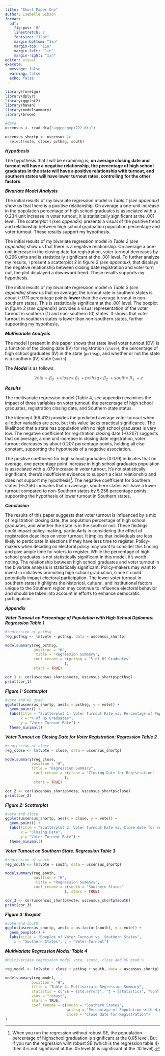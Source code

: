 ```yaml
---
title: "Short Paper One"
author: Isabelle Gibson
format: 
  pdf:
    fig-pos: "H"
    linestretch: 2
    fontsize: "12pt"
    margin-bottom: "1in"
    margin-top: "1in"
    margin-left: "1in"
    margin-right: "1in"
editor: visual
execute: 
  message: false
  warning: false
  echo: false
---
```


```r
library(foreign)
library(dplyr)
library(ggplot2)
library(haven)
library(modelsummary)
library(broom)

```

```r
#data
uscensus <- read_dta("aggcpsgvpt722.dta")

uscensus_shortp <- uscensus |> 
  select(vote, close, pcthsg, south)
```

***Hypothesis***

The hypothesis that I will be examining is; **on average closing date and turnout will have a negative relationship, the percentage of high school graduates in the state will have a positive relationship with turnout, and southern states will have lower turnout rates, controlling for the other factors.**

***Bivariate Model Analysis***

The initial results of my bivariate regression model in *Table 1 (see appendix)* show us that there is a positive relationship. On average a one-unit increase in the population percentage of high school graduates is associated with a 0.234 unit increase in voter turnout, it is statistically significant at the .001 level. The scatterplot 1 *(see appendix)* presents a visual of the positive trend and relationship between high school graduation population percentage and voter turnout. These results support my hypothesis.

The initial results of my bivariate regression model in *Table 2 (see appendix)* show us that there is a negative relationship. On average a one-unit increase in the closing date for registration, voter turnout decreases by 0.266 units and is statistically significant at the .001 level. To further analyze my results, I present a scatterplot 2 in figure 2 *(see appendix)*, that displays the negative relationship between closing date registration and voter turn out, the plot displayed a downward trend. These results supports my hypothesis.

The initial results of my bivariate regression model in *Table 3 (see appendix)* show us that on average, the turnout rate in southern states is about (-)7.11 percentage points **lower** than the average turnout in non-southern states. This is statistically significant at the .001 level. The boxplot in *figure 3* *(see appendix)* provides a visual representation of the voter turnout in southern (1) and non-southern (0) states. It shows that voter turnout in southern states is lower than non-southern states, further supporting my hypothesis.

***Multivariate Analysis***

The model I present in this paper shows that state level voter turnout (DV) is a function of the closing date (IV) for registration (`close`), the percentage of high school graduates (IV) in the state (`pcthsg`), and whether or not the state is a southern (IV) state (`south`).

The ***Model*** is as follows:

> $$
> Vote = \beta_0\ +close \times\ \beta_1\ + pcthsg \times\ \beta_2\ + south \times\ \beta_3\ + e 
> $$

***Results***

The multivariate regression model (Table 4, see appendix) examines the impact of three variables on voter turnout: the percentage of high school graduates, registration closing date, and Southern state status.

The intercept (66.412) provides the predicted average voter turnout when all other variables are zero, but this value lacks practical significance. The likelihood that a state has population with no high school graduates is very low. The negative coefficient for registration closing date (-0.207) suggests that on average, a one unit increase in closing date registration, voter turnout decreases by about 0.207 percentage points, holding all else constant, supporting the hypothesis of a negative association.

The positive coefficient for high school graduates (0.079) indicates that on average, one percentage point increase in high school graduates population is associated with a .079 increase in voter turnout. It's not statistically significant, there's insufficient evidence to support a clear relationship and does not support my hypothesis[^1]. The negative coefficient for Southern states (-5.256) indicates that on average, southern states will have a lower turnout compared to non-Southern states by 5.256 percentage points, supporting the hypothesis of lower turnout in Southern states.

[^1]: When you run the regression without robust SE, the popualation percentage of highschool graduation is significant at the 0.05 level. But if you run the regression wiht robust SE (which is the regression table 4) then it is not significant at the .05 level (it is significant at the .10 level).

***Conclusion***

The results of this paper suggests that voter turnout is influenced by a mix of registration closing date, the population percentage of high school graduates, and whether the state is in the south or not. These findings could impact policy-making, particularly in considering the effect of registration deadlines on voter turnout. It implies that individuals are less likely to participate in elections if they have less time to register. Policy-makers when deciding on electoral policy may want to consider this finding and give ample time for voters to register. While the percentage of high school graduates is not statistically significant in this model, it's worth noting. The relationship between high school graduates and voter turnout in the bivariate analysis is statistically significant. Policy-makers may want to invest in initiatives promoting high school graduation, since it could potentially impact electoral participation. The lower voter turnout in southern states highlights the historical, cultural, and institutional factors unique to the Southern region may continue to influence electoral behavior and should be taken into account in efforts to enhance democratic participation.

***Appendix***

***Voter Turnout on Percentage of Population with High School Diplomas: Regression Table 1***

```r
#regression of pcthsg
reg_pcthsg <- lm(vote ~ pcthsg, data = uscensus_shortp)

modelsummary(reg_pcthsg,
             position = "H",
              title = "Regression Summary",
             coef_rename = c(pcthsg = "% of HS Graduates"
                           ),
             stars = TRUE)
```

```r
cor_1 <- cor(uscensus_shortp$vote, uscensus_shortp$pcthsg)
print(cor_1)
```

***Figure 1: Scatterplot***

```r
#vote and HS grad
ggplot(uscensus_shortp, aes(x = pcthsg, y = vote)) +
  geom_point() +
  labs(title = "Scatterplot 1: Voter Turnout Rate vs. Percentage of Population with HS Diploma",
       x = "% of HS Graduates",
       y = "Voter Turnout Rate") +
  theme_minimal()


```

***Voter Turnout on Closing Date for Voter Registration: Regression Table 2***

```r
#regression of close 
reg_close <- lm(vote ~ close, data = uscensus_shortp)

modelsummary(reg_close,
            position = "H",
            title = "Regression Summary",
             coef_rename = c(close = "Closing Date for Registration"
                           ),
             stars = TRUE)

cor_2 <- cor(uscensus_shortp$vote, uscensus_shortp$close)
print(cor_2)
```

***Figure 2: Scatterplot***

```r
#vote and close 
ggplot(uscensus_shortp, aes(x = close, y = vote)) +
  geom_point() +
  labs(title = "Scatterplot 2: Voter Turnout Rate vs. Close date for registration ",
       x = "Closing Date",
       y = "Voter Turnout Rate") +
  theme_minimal()

```

***Voter Turnout on Southern State: Regression Table 3***

```r
#regression of south 
reg_south <- lm(vote ~ south, data = uscensus_shortp)

modelsummary(reg_south,
             position = "H",
              title = "Regression Summary",
             coef_rename = c(south = "Southern States"
                           ), stars = TRUE)

cor_3 <- cor(uscensus_shortp$vote, uscensus_shortp$south)
print(cor_3)

```

***Figure 3: Boxplot***

```r
#vote and south 
ggplot(uscensus_shortp, aes(x = as.factor(south), y = vote)) +
  geom_boxplot() +
  labs(title = "Boxplot of Voter Turnout vs. Southern States",
    x = "Southern States", y = "Voter Turnout")
```

***Multivariate Regression Model: Table 4***

```r
#Multivariate regression model vote, south, close and HS grad %

reg_model <- lm(vote ~ close + pcthsg + south, data = uscensus_shortp)

modelsummary(reg_model,
            position = "H", 
            title = "Table 4: Multivariate Regression Summary",
            statistic = c("SE = {std.error}", "t = {statistic}", "conf.int", "p.value"),
            vcov = "robust", 
            stars = TRUE,
            coef_rename = c(south = "Southern States",
                            pcthsg = "Percentage of Population with Highschool Diploma",
                            close = "Close date for Registration")
)
```
